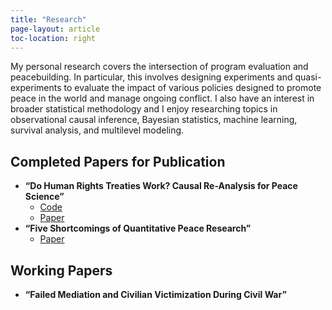 ```yaml
---
title: "Research"
page-layout: article
toc-location: right
---
```


My personal research covers the intersection of program evaluation and peacebuilding. In particular, this involves designing experiments and quasi-experiments to evaluate the impact of various policies designed to promote peace in the world and manage ongoing conflict. I also have an interest in broader statistical methodology and I enjoy researching topics in observational causal inference, Bayesian statistics, machine learning, survival analysis, and multilevel modeling. 



## Completed Papers for Publication
- **"Do Human Rights Treaties Work? Causal Re-Analysis for Peace Science"** <br>
  - [Code](https://github.com/Brian-Lookabaugh/Human-Rights-Treaties-Project) <br>
  - [Paper](completed-papers/hrt_lookabaugh_23.pdf) <br>
- **"Five Shortcomings of Quantitative Peace Research"** <br>
  - [Paper](completed-papers/shortcomings_lookabaugh_23.pdf)


## Working Papers
- **"Failed Mediation and Civilian Victimization During Civil War"**

